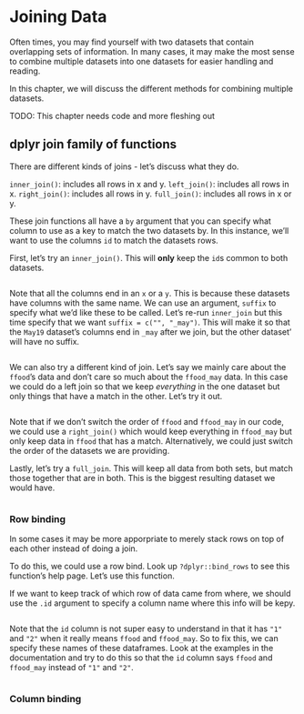 # Joining Data

Often times, you may find yourself with two datasets that contain overlapping sets of information. In many cases, it may make the most sense to combine multiple datasets into one datasets for easier handling and reading.

In this chapter, we will discuss the different methods for combining multiple datasets.

TODO: This chapter needs code and more fleshing out

## dplyr join family of functions

There are different kinds of joins - let's discuss what they do.

`inner_join()`: includes all rows in x and y.
`left_join()`: includes all rows in x.
`right_join()`: includes all rows in y.
`full_join()`: includes all rows in x or y.

These join functions all have a `by` argument that you can specify what column to use as a key to match the two datasets by. In this instance, we'll want to use the columns `id` to match the datasets rows.

First, let's try an `inner_join()`. This will **only** keep the `id`s common to both datasets.

```r

```

Note that all the columns end in an `x` or a `y`. This is because these datasets have columns with the same name. We can use an argument, `suffix` to specify what we'd like these to be called. Let's re-run `inner_join` but this time specify that we want `suffix = c("", "_may")`. This will make it so that the `May19` dataset's columns end in `_may` after we join, but the other dataset' will have no suffix.


```r

```

We can also try a different kind of join. Let's say we mainly care about the `ffood`'s data and don't care so much about the `ffood_may` data. In this case we could do a left join so that we keep *everything* in the one dataset but only things that have a match in the other. Let's try it out.

```r

```

Note that if we don't switch the order of `ffood` and `ffood_may` in our code, we could use a `right_join()` which would keep everything in `ffood_may` but only keep data in `ffood` that has a match.
Alternatively, we could just switch the order of the datasets we are providing.

Lastly, let's try a `full_join`. This will keep all data from both sets, but match those together that are in both. This is the biggest resulting dataset we would have.

```r

```

### Row binding

In some cases it may be more apporpriate to merely stack rows on top of each other instead of doing a join.

To do this, we could use a row bind. Look up `?dplyr::bind_rows` to see this function's help page. Let's use this function.

If we want to keep track of which row of data came from where, we should use the `.id` argument to specify a column name where this info will be kepy.

```r

```

Note that the `id` column is not super easy to understand in that it has `"1"` and `"2"` when it really means `ffood` and `ffood_may`. So to fix this, we can specify these names of these dataframes. Look at the examples in the documentation and try to do this so that the `id` column says `ffood` and `ffood_may` instead of `"1"` and `"2"`.

```r

```

### Column binding
